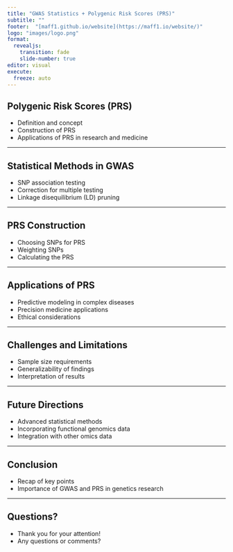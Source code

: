 ```yaml
---
title: "GWAS Statistics + Polygenic Risk Scores (PRS)"
subtitle: ""
footer:  "[maff1.github.io/website](https://maff1.io/website/)"
logo: "images/logo.png"
format: 
  revealjs: 
    transition: fade
    slide-number: true
editor: visual
execute:
  freeze: auto
---
```


## Polygenic Risk Scores (PRS)

- Definition and concept
- Construction of PRS
- Applications of PRS in research and medicine

---

## Statistical Methods in GWAS

- SNP association testing
- Correction for multiple testing
- Linkage disequilibrium (LD) pruning

---

## PRS Construction

- Choosing SNPs for PRS
- Weighting SNPs
- Calculating the PRS

---

## Applications of PRS

- Predictive modeling in complex diseases
- Precision medicine applications
- Ethical considerations

---

## Challenges and Limitations

- Sample size requirements
- Generalizability of findings
- Interpretation of results

---

## Future Directions

- Advanced statistical methods
- Incorporating functional genomics data
- Integration with other omics data

---

## Conclusion

- Recap of key points
- Importance of GWAS and PRS in genetics research

---

## Questions?

- Thank you for your attention!
- Any questions or comments?